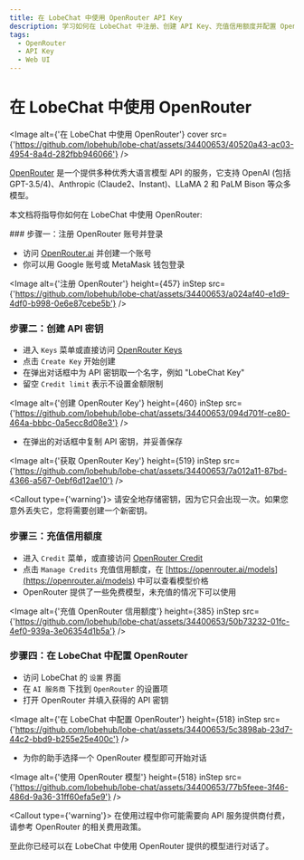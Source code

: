 ```yaml
---
title: 在 LobeChat 中使用 OpenRouter API Key
description: 学习如何在 LobeChat 中注册、创建 API Key、充值信用额度并配置 OpenRouter，以便开始使用多种优秀大语言模型 API。
tags:
  - OpenRouter
  - API Key
  - Web UI
---
```


# 在 LobeChat 中使用 OpenRouter

<Image alt={'在 LobeChat 中使用 OpenRouter'} cover src={'https://github.com/lobehub/lobe-chat/assets/34400653/40520a43-ac03-4954-8a4d-282fbb946066'} />

[OpenRouter](https://openrouter.ai/) 是一个提供多种优秀大语言模型 API 的服务，它支持 OpenAI (包括 GPT-3.5/4)、Anthropic (Claude2、Instant)、LLaMA 2 和 PaLM Bison 等众多模型。

本文档将指导你如何在 LobeChat 中使用 OpenRouter:

<Steps>
  ### 步骤一：注册 OpenRouter 账号并登录

  - 访问 [OpenRouter.ai](https://openrouter.ai/) 并创建一个账号
  - 你可以用 Google 账号或 MetaMask 钱包登录

  <Image alt={'注册 OpenRouter'} height={457} inStep src={'https://github.com/lobehub/lobe-chat/assets/34400653/a024af40-e1d9-4df0-b998-0e6e87cebe5b'} />

  ### 步骤二：创建 API 密钥

  - 进入 `Keys` 菜单或直接访问 [OpenRouter Keys](https://openrouter.ai/keys)
  - 点击 `Create Key` 开始创建
  - 在弹出对话框中为 API 密钥取一个名字，例如 "LobeChat Key"
  - 留空 `Credit limit` 表示不设置金额限制

  <Image alt={'创建 OpenRouter Key'} height={460} inStep src={'https://github.com/lobehub/lobe-chat/assets/34400653/094d701f-ce80-464a-bbbc-0a5ecc8d08e3'} />

  - 在弹出的对话框中复制 API 密钥，并妥善保存

  <Image alt={'获取 OpenRouter Key'} height={519} inStep src={'https://github.com/lobehub/lobe-chat/assets/34400653/7a012a11-87bd-4366-a567-0ebf6d12ae10'} />

  <Callout type={'warning'}>
    请安全地存储密钥，因为它只会出现一次。如果您意外丢失它，您将需要创建一个新密钥。
  </Callout>

  ### 步骤三：充值信用额度

  - 进入 `Credit` 菜单，或直接访问 [OpenRouter Credit](https://openrouter.ai/credits)
  - 点击 `Manage Credits` 充值信用额度，在 [https://openrouter.ai/models](https://openrouter.ai/models) 中可以查看模型价格
  - OpenRouter 提供了一些免费模型，未充值的情况下可以使用

  <Image alt={'充值 OpenRouter 信用额度'} height={385} inStep src={'https://github.com/lobehub/lobe-chat/assets/34400653/50b73232-01fc-4ef0-939a-3e06354d1b5a'} />

  ### 步骤四：在 LobeChat 中配置 OpenRouter

  - 访问 LobeChat 的 `设置` 界面
  - 在 `AI 服务商` 下找到 `OpenRouter` 的设置项
  - 打开 OpenRouter 并填入获得的 API 密钥

  <Image alt={'在 LobeChat 中配置 OpenRouter'} height={518} inStep src={'https://github.com/lobehub/lobe-chat/assets/34400653/5c3898ab-23d7-44c2-bbd9-b255e25e400c'} />

  - 为你的助手选择一个 OpenRouter 模型即可开始对话

  <Image alt={'使用 OpenRouter 模型'} height={518} inStep src={'https://github.com/lobehub/lobe-chat/assets/34400653/77b5feee-3f46-486d-9a36-31ff60efa5e9'} />

  <Callout type={'warning'}>
    在使用过程中你可能需要向 API 服务提供商付费，请参考 OpenRouter 的相关费用政策。
  </Callout>
</Steps>

至此你已经可以在 LobeChat 中使用 OpenRouter 提供的模型进行对话了。
